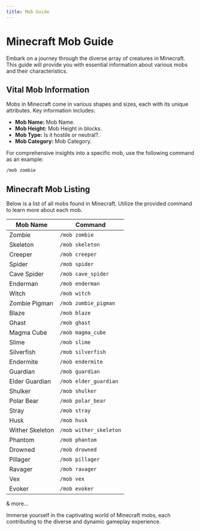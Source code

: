 ```yaml
---
title: Mob Guide
---
```


# Minecraft Mob Guide

Embark on a journey through the diverse array of creatures in Minecraft. This guide will provide you with essential information about various mobs and their characteristics.

## Vital Mob Information

Mobs in Minecraft come in various shapes and sizes, each with its unique attributes. Key information includes:

- **Mob Name:** Mob Name.
- **Mob Height:** Mob Height in blocks.
- **Mob Type:** Is it hostile or neutral?.
- **Mob Category:** Mob Category.

For comprehensive insights into a specific mob, use the following command as an example:

```bash
/mob zombie
```

## Minecraft Mob Listing

Below is a list of all mobs found in Minecraft. Utilize the provided command to learn more about each mob.

| Mob Name         | Command                |
| ---------------- | ---------------------- |
| Zombie           | `/mob zombie`          |
| Skeleton         | `/mob skeleton`        |
| Creeper          | `/mob creeper`         |
| Spider           | `/mob spider`          |
| Cave Spider      | `/mob cave_spider`     |
| Enderman         | `/mob enderman`        |
| Witch            | `/mob witch`           |
| Zombie Pigman    | `/mob zombie_pigman`   |
| Blaze            | `/mob blaze`           |
| Ghast            | `/mob ghast`           |
| Magma Cube       | `/mob magma_cube`      |
| Slime            | `/mob slime`           |
| Silverfish       | `/mob silverfish`      |
| Endermite        | `/mob endermite`       |
| Guardian         | `/mob guardian`        |
| Elder Guardian   | `/mob elder_guardian`  |
| Shulker          | `/mob shulker`         |
| Polar Bear       | `/mob polar_bear`      |
| Stray            | `/mob stray`           |
| Husk             | `/mob husk`            |
| Wither Skeleton  | `/mob wither_skeleton` |
| Phantom          | `/mob phantom`         |
| Drowned          | `/mob drowned`         |
| Pillager         | `/mob pillager`        |
| Ravager          | `/mob ravager`         |
| Vex              | `/mob vex`             |
| Evoker           | `/mob evoker`          |

& more...

Immerse yourself in the captivating world of Minecraft mobs, each contributing to the diverse and dynamic gameplay experience.